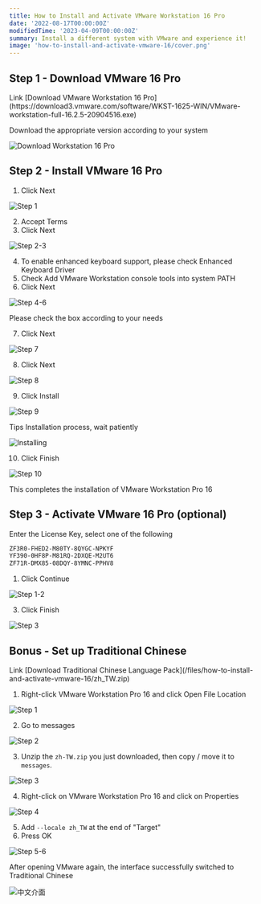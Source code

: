 ```yaml
---
title: How to Install and Activate VMware Workstation 16 Pro
date: '2022-08-17T00:00:00Z'
modifiedTime: '2023-04-09T00:00:00Z'
summary: Install a different system with VMware and experience it!
image: 'how-to-install-and-activate-vmware-16/cover.png'
---
```


## Step 1 - Download VMware 16 Pro

<Alert icon='🔗' variant='info'>
  <AlertTitle>Link</AlertTitle>
  <AlertDescription>[Download VMware Workstation 16 Pro](https://download3.vmware.com/software/WKST-1625-WIN/VMware-workstation-full-16.2.5-20904516.exe)</AlertDescription>
</Alert>

Download the appropriate version according to your system

<Image
  src='/images/blog/how-to-install-and-activate-vmware-16/step-1(1).png'
  alt='Download Workstation 16 Pro'
  width={958}
  height={844}
/>

## Step 2 - Install VMware 16 Pro

1. Click Next

<Image
  src='/images/blog/how-to-install-and-activate-vmware-16/step-2(1).png'
  alt='Step 1'
  width={495}
  height={392}
/>

2. Accept Terms
3. Click Next

<Image
  src='/images/blog/how-to-install-and-activate-vmware-16/step-2(2-3).png'
  alt='Step 2-3'
  width={495}
  height={392}
/>

4. To enable enhanced keyboard support, please check Enhanced Keyboard Driver
5. Check Add VMware Workstation console tools into system PATH
6. Click Next

<Image
  src='/images/blog/how-to-install-and-activate-vmware-16/step-2(4-6).png'
  alt='Step 4-6'
  width={495}
  height={392}
/>

Please check the box according to your needs

7. Click Next

<Image
  src='/images/blog/how-to-install-and-activate-vmware-16/step-2(7).png'
  alt='Step 7'
  width={495}
  height={392}
/>

8. Click Next

<Image
  src='/images/blog/how-to-install-and-activate-vmware-16/step-2(8).png'
  alt='Step 8'
  width={495}
  height={392}
/>

9. Click Install

<Image
  src='/images/blog/how-to-install-and-activate-vmware-16/step-2(9).png'
  alt='Step 9'
  width={495}
  height={392}
/>

<Alert icon='💡' variant='warning'>
  <AlertTitle>Tips</AlertTitle>
  <AlertDescription>Installation process, wait patiently</AlertDescription>
</Alert>

<Image
  src='/images/blog/how-to-install-and-activate-vmware-16/installing.png'
  alt='Installing'
  width={495}
  height={392}
/>

10. Click Finish

<Image
  src='/images/blog/how-to-install-and-activate-vmware-16/step-2(10).png'
  alt='Step 10'
  width={495}
  height={392}
/>

This completes the installation of VMware Workstation Pro 16

## Step 3 - Activate VMware 16 Pro (optional)

Enter the License Key, select one of the following

```txt
ZF3R0-FHED2-M80TY-8QYGC-NPKYF
YF390-0HF8P-M81RQ-2DXQE-M2UT6
ZF71R-DMX85-08DQY-8YMNC-PPHV8
```

1. Click Continue

<Image
  src='/images/blog/how-to-install-and-activate-vmware-16/step-3(1-2).png'
  alt='Step 1-2'
  width={320}
  height={295}
/>

3. Click Finish

<Image
  src='/images/blog/how-to-install-and-activate-vmware-16/step-3(3).png'
  alt='Step 3'
  width={320}
  height={295}
/>

## Bonus - Set up Traditional Chinese

<Alert icon='🔗' variant='info'>
  <AlertTitle>Link</AlertTitle>
  <AlertDescription>[Download Traditional Chinese Language Pack](/files/how-to-install-and-activate-vmware-16/zh_TW.zip)</AlertDescription>
</Alert>

1. Right-click VMware Workstation Pro 16 and click Open File Location

<Image
  src='/images/blog/how-to-install-and-activate-vmware-16/step-4(1).png'
  alt='Step 1'
  width={545}
  height={666}
/>

2. Go to messages

<Image
  src='/images/blog/how-to-install-and-activate-vmware-16/step-4(2).png'
  alt='Step 2'
  width={1143}
  height={779}
/>

3. Unzip the `zh-TW.zip` you just downloaded, then copy / move it to `messages`.

<Image
  src='/images/blog/how-to-install-and-activate-vmware-16/step-4(3).png'
  alt='Step 3'
  width={1143}
  height={686}
/>

4. Right-click on VMware Workstation Pro 16 and click on Properties

<Image
  src='/images/blog/how-to-install-and-activate-vmware-16/step-4(4).png'
  alt='Step 4'
  width={463}
  height={661}
/>

5. Add `--locale zh_TW` at the end of "Target"
6. Press OK

<Image
  src='/images/blog/how-to-install-and-activate-vmware-16/step-4(5-6).png'
  alt='Step 5-6'
  width={363}
  height={566}
/>

After opening VMware again, the interface successfully switched to Traditional Chinese

<Image
  src='/images/blog/how-to-install-and-activate-vmware-16/chinese.png'
  alt='中文介面'
  width={1381}
  height={783}
/>
